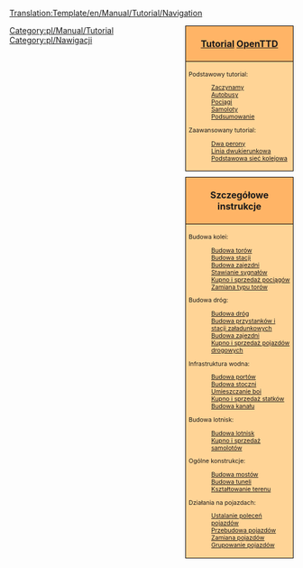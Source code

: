 <noinclude>[[Translation:Template/en/Manual/Tutorial/Navigation]]</noinclude>
<!--
NOTE:
Aqueducts should go under 'bridges' (with a link from building locks and canals), as aqueducts are in fact bridges but then for ships.

Possible future tutorials not already in list:
- Multistations
--><div style="float:right; padding-left:12px; background:none;">
<div style="width:180px; border:1px solid #000000; background:#ffb466; padding:5px; -moz-border-radius-topleft:5px; -moz-border-radius-topright:5px; font-size: 12pt;">
<center><strong><font size="3">[[pl/Manual/Tutorial/Main Page|Tutorial]] [[pl/Manual/Main Page|OpenTTD]]</font></strong></center>
</div>
<div style="width:180px;  border:1px solid black; border-top-width: 0px; background:#ffd496; padding:5px; font-size: 8pt;">

Podstawowy tutorial:
:[[pl/Manual/Tutorial/Main Page|Zaczynamy]]
:[[pl/Manual/Tutorial/Autobusy|Autobusy]]
:[[pl/Manual/Tutorial/Pociagi|Pociągi]]
:[[pl/Manual/Tutorial/Samoloty|Samoloty]]
:[[pl/Manual/Tutorial/Podsumowanie|Podsumowanie]]
Zaawansowany tutorial:
:[[pl/Manual/Tutorial/Dwa perony|Dwa perony]]
:[[pl/Manual/Tutorial/Linia dwukierunkowa|Linia dwukierunkowa]]
:[[pl/Manual/Tutorial/Podstawowa sieć kolejowa|Podstawowa sieć kolejowa]]

</div>

<div style="width:180px; border:1px solid #000000; background:#ffb466; padding:5px; font-size: 12pt; margin-top: 10px;">
<center><strong><font size="3">Szczegółowe instrukcje</font></strong></center>
</div>
<div style="width:180px;  border:1px solid black; border-top-width: 0px; background:#ffd496; padding:5px; -moz-border-radius-bottomleft:5px; -moz-border-radius-bottomright:8px; font-size: 8pt;">
<span style="font-weight:bold;">

Budowa kolei:
:[[pl/Manual/Budowa torów|Budowa torów]]
:[[pl/Manual/Budowa stacji kolejowej|Budowa stacji]]
:[[pl/Manual/Budowa zajezdni|Budowa zajezdni]]
:[[pl/Manual/Budowa sygnałów|Stawianie sygnałów]]
:[[en/Manual/Buying trains<!--pl/Manual/Kupno pociągów-->|Kupno i sprzedaż pociągów]]
:[[en/Manual/Convert rail<!--pl/Manual/Zamiana torów-->|Zamiana typu torów]]

Budowa dróg:
:[[en/Manual/Building roads<!--pl/Budowa dróg-->|Budowa dróg]]
:[[en/Manual/Building stations and loading bays<!--pl/Budowa przystanków-->|Budowa przystanków i stacji załadunkowych]]
:[[en/Manual/Building road depots<!--pl/Manual/Budowa zajezdni samochodowej|Budowa zajezdni]]
:[[en/Manual/Buying road vehicles<!--pl/Manual/Kupno pojazdów-->|Kupno i sprzedaż pojazdów drogowych]]

Infrastruktura wodna:
:[[en/Manual/Building docks<!--pl/Manual/Budowa portów-->|Budowa portów]]
:[[en/Manual/Building ship depots<!--pl/Manual/Budowa stoczni-->|Budowa stoczni]]
:[[en/Manual/Building buoys<!--pl/Manual/Budowa boi-->|Umieszczanie boi]]
:[[en/Manual/Buying ships<!--pl/Manual/Kupno statków-->|Kupno i sprzedaż statków]]
:[[en/Manual/Building canals<!--pl/Manual/Budowa kanału-->|Budowa kanału]]

Budowa lotnisk:
:[[en/Manual/Building airports<!--pl/Manual/Budowa lotnisk-->|Budowa lotnisk]]
:[[en/Manual/Buying aircraft<!--pl/Manual/Kupno samolotów-->|Kupno i sprzedaż samolotów]]

Ogólne konstrukcje:
:[[en/Manual/Building bridges<!--pl/Manual/Budowa mostów-->|Budowa mostów]]
:[[en/Manual/Tunnels<!--pl/Manual/Budowa tuneli-->|Budowa tuneli]]
:[[pl/Manual/Kształtowanie terenu|Kształtowanie terenu]]

Działania na pojazdach:
:[[<!--pl/Manual/Ustalanie poleceń-->pl/Manual/Polecenia|Ustalanie poleceń pojazdów]]
:[[en/Manual/Refit<!--pl/Manual/Przebudowa pojazdów-->|Przebudowa pojazdów]]
:[[en/Manual/Replace vehicles<!--pl/Manual/Zamiana pojazdów-->|Zamiana pojazdów]]
:[[pl/Manual/Grupy pojazdów|Grupowanie pojazdów]]

</span>
</div>
</div><includeonly>[[Category:pl/Manual/Tutorial]]</includeonly><noinclude>

[[Category:pl/Nawigacji]]
</noinclude>